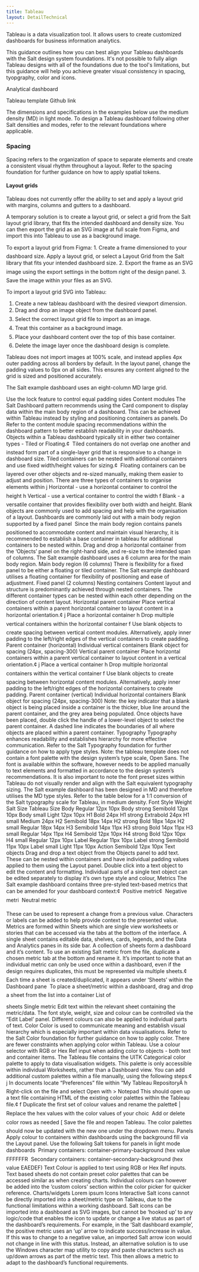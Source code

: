 ```yaml
---
title: Tableau
layout: DetailTechnical
---
```


Tableau is a data visualization tool. It allows users to create customized dashboards for business information analytics.

This guidance outlines how you can best align your Tableau dashboards with the Salt design system foundations. It's not possible to fully align Tableau designs with all of the foundations due to the tool's limitations, but this guidance will help you achieve greater visual consistency in spacing, tyopgraphy, color and icons.

Analytical dashboard 

Tableau template
Github link

The dimensions and specifications in the examples below use the medium density (MD) in light mode. To design a Tableau dashboard following other Salt densities and modes, refer to the relevant foundations where applicable.

### Spacing

Spacing refers to the organization of space to separate elements and create a consistent visual rhythm throughout a layout. Refer to the spacing foundation for further guidance on how to apply spatial tokens.

#### Layout grids

Tableau does not currently offer the ability to set and apply a layout grid with margins, columns and gutters to a dashboard.

A temporary solution is to create a layout grid, or select a grid from the Salt layout grid library, that fits the intended dashboard and density size. You can then export the grid as an SVG image at full scale from Figma, and import this into Tableau to use as a background image.

To export a layout grid from Figma:
1. Create a frame dimensioned to your dashboard size. Apply a layout grid, or select a Layout Grid from the Salt library that fits your intended dashboard size.
2. Export the frame as an SVG image using the export settings in the bottom right of the design panel.
3. Save the image within your files as an SVG.

To import a layout grid SVG into Tableau:
1. Create a new tableau dashboard with the desired viewport dimension.
2. Drag and drop an image object from the dashboard panel.
3. Select the correct layout grid file to import as an image.
4. Treat this container as a background image.
5. Place your dashboard content over the top of this base container.
6. Delete the image layer once the dashboard design is complete.

Tableau does not import images at 100% scale, and instead applies 4px outer padding across all borders by default. In the layout panel, change the padding values to 0px on all sides. This ensures any content aligned to the grid is sized and positioned accurately.

The Salt example dashboard uses an eight-column MD large grid.

Use the lock
feature to control
equal padding
sides
Content modules
The Salt Dashboard pattern recommends using the Card component to display data within the main body region of a
dashboard. This can be achieved within Tableau instead by styling and positioning containers as panels.
Do
Refer to the content module spacing recommendations within the dashboard pattern to better establish readability in
your dashboards.
Objects within a Tableau dashboard typically sit in either two container types - Tiled or Floating.¢
 Tiled containers do not overlap one another and instead form part of a single-layer grid that is responsive to a change in
dashboard size. Tiled containers can be nested with additional containers and use fixed width/height values for sizing.¢
 Floating containers can be layered over other objects and re-sized manually, making them easier to adjust and position.
There are three types of containers to organise elements within
j Horizontal - use a horizontal container to control the height
h Vertical - use a vertical container to control the width
f Blank - a versatile container that provides flexibility over both width and height. Blank objects are commonly used to add
spacing and help with the organisation of a layout.
Dashboards are commonly laid out with a main body region supported by a fixed panel
 Since the main body region contains panels positioned to accommodate content and maintain visual hierarchy, it is
recommended to establish a base container in tableau for additional containers to be nested within. Drag and drop a
horizontal container from the ‘Objects’ panel on the right-hand side, and re-size to the intended span of columns. The Salt
example dashboard uses a 6 column area for the main body region.
Main body
region (6
columns)
There is flexibility for a fixed panel to be either a floating or tiled container. The Salt example dashboard utilises a floating
container for flexibility of positioning and ease of adjustment.
Fixed panel (2 columns)
Nesting containers
Content layout and structure is predominantly achieved through nested containers. The different container types can be
nested within each other depending on the direction of content layout.
Horizontal parent container
Place vertical containers within a parent horizontal container
to layout content in a horizontal orientation.¢
j Place a horizontal container
h Drop multiple vertical containers within the horizontal
container
f Use blank objects to create spacing between vertical
content modules. Alternatively, apply inner padding to the
left/right edges of the vertical containers to create
padding.
Parent container (horizontal)
Individual vertical containers
Blank object for spacing (24px, spacing-300)
Vertical parent container
Place horizontal containers within a parent vertical container
to layout content in a vertical orientation.¢
j Place a vertical container
h Drop multiple horizontal containers within the vertical
container
f Use blank objects to create spacing between horizontal
content modules. Alternatively, apply inner padding to the
left/right edges of the horizontal containers to create
padding.
Parent container (vertical)
Individual horizontal containers
Blank object for spacing (24px, spacing-300)
Note: the key indicator that a blank object is being placed inside a container is the thicker, blue line around the parent
container, and the grey area being populated. Once objects have been placed, double click the handle of a lower-level object to
select the parent container. A dashed line indicates the boundaries of all where objects are placed within a parent container.
Typography
Typography enhances readability and establishes hierarchy for more effective communication. Refer to the Salt Typography
foundation for further guidance on how to apply type styles.
Note: the tableau template does not contain a font palette with the design system’s type scale, Open Sans. The font is available
within the software, however needs to be applied manually to text elements and formatted in accordance to the design
system’s recommendations.
It is also important to note the font preset sizes within Tableau do not visually render and align with the Salt equivalent
typography sizing. The Salt example dashboard has been designed in MD and therefore utilises the MD type styles. Refer to the
table below for a 1:1 conversion of the Salt typography scale for Tableau, in medium density.
Font Style Weight Salt Size Tableau Size
Body Regular 12px 10px
Body strong Semibold 12px 10px
Body small Light 12px 10px
H1 Bold 24px
H1 strong Extrabold 24px
H1 small Medium 24px
H2 Semibold 18px 14px
H2 strong Bold 18px 14px
H2 small Regular 18px 14px
H3 Semibold 14px 11px
H3 strong Bold 14px 11px
H3 small Regular 14px 11px
H4 Semibold 12px 10px
H4 strong Bold 12px 10px
H4 small Regular 12px 10px
Label Regular 11px 10px
Label strong Semibold 11px 10px
Label small Light 11px 10px
Action Semibold 12px 10px
Text objects
Drag and drop a text object from the Objects panel to add text. These can be nested within containers and have individual
padding values applied to them using the Layout panel.
Double click into a text object to edit the content and formatting. Individual parts of a single text object can be edited
separately to display it’s own type style and colour,
Metrics
The Salt example dashboard contains three pre-styled text-based metrics that can be amended for your dashboard context:¢
 Positive metric¢
 Negative metri
 Neutral metric


These can be used to represent a change from a previous value. Characters or labels can be added to help provide context to
the presented value.
Metrics are formed within Sheets which are single view worksheets or stories that can be accessed via the tabs at the bottom
of the interface. A single sheet contains editable data, shelves, cards, legends, and the Data and Analytics panes in its side bar.
A collection of sheets form a dashboard and it’s content.
To use an existing Salt metric from the file, duplicate a chosen metric tab at the bottom and rename it. It’s important to note
that an individual metric can only be used once within a dashboard, even if the design requires duplicates, this must be
represented via multiple sheets.¢
 Each time a sheet is created/duplicated, it appears under ‘Sheets’ within the Dashboard pane
 To place a sheet/metric within a dashboard, drag and drop a sheet from the list into a container
List of

sheets
Single metric
Edit text within the relevant sheet containing the metric/data. The font style, weight, size and colour can be controlled via the
“Edit Label’ panel. Different colours can also be applied to individual parts of text.
Color
Color is used to communicate meaning and establish visual hierarchy which is especially important within data visualisations.
Refer to the Salt Color foundation for further guidance on how to apply color.
There are fewer constraints when applying color within Tableau. Use a colour selector with RGB or Hex Ref input when adding
color to objects - both text and container items.
The Tableau file contains the UITK Categorical color palette to apply to data visualisation widgets. This palette is only accessible
within individual Worksheets, rather than a Dashboard view.
You can add additional custom palettes within a file manually, using the following steps:¢
j In documents locate “Preferences” file within “My Tableau RepositoryÂ
h Right-click on the file and select Open with > Notepad
This should open up a text file containing HTML of the existing color palettes within the Tableau file.¢
f Duplicate the first set of colour values and rename the palette¢
| Replace the hex values with the color values of your choic
 Add or delete color rows as needed
[ Save the file and reopen Tableau. The color palettes should now be updated with the new one under the dropdown menu.
Panels
Apply colour to containers within dashboards using the background fill via the Layout panel.
Use the following Salt tokens for panels in light mode dashboards
 Primary containers: container-primary-background (hex value FFFFFFR
 Secondary containers: container-secondary-background (hex value EAEDEF)
Text
Colour is applied to text using RGB or Hex Ref inputs. Text based sheets do not contain preset color palettes that can be
accessed similar as when creating charts. Individual colours can however be added into the ‘custom colors’ section within the
color picker for quicker reference.
Charts/widgets
Lorem ipsum
Icons
Interactive Salt icons cannot be directly imported into a sheet/metric type on Tableau, due to the functional limitations within a
working dashboard. Salt icons can be imported into a dashboard as SVG images, but cannot be ‘hooked up’ to any logic/code
that enables the icon to update or change a live status as part of the dashboard’s requirements.
For example, in the ‘Salt dashboard example’, the positive metric uses an ‘up’ arrow to indicate success/increase in value. If this
was to change to a negative value, an imported Salt arrow icon would not change in line with this status.
Instead, an alternative solution is to use the Windows character map utility to copy and paste characters such as up/down
arrows as part of the metric text. This then allows a metric to adapt to the dashboard’s functional requirements.
